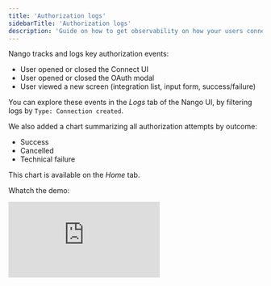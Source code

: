 ```yaml
---
title: 'Authorization logs'
sidebarTitle: 'Authorization logs'
description: 'Guide on how to get observability on how your users connect external accounts.'
---
```


Nango tracks and logs key authorization events:

- User opened or closed the Connect UI
- User opened or closed the OAuth modal
- User viewed a new screen (integration list, input form, success/failure)

You can explore these events in the _Logs_ tab of the Nango UI, by filtering logs by `Type: Connection created`.

We also added a chart summarizing all authorization attempts by outcome:

- Success
- Cancelled
- Technical failure

This chart is available on the _Home_ tab.

Whatch the demo: 
<div style={{ position: 'relative', overflow: 'hidden', paddingTop: '56.25%' }}>
    <iframe
        src="https://www.loom.com/embed/ba30523220f94bf3a8def8bf5f2b92c2"
        frameBorder="0"
        allowFullScreen
        style={{ position: 'absolute', top: 0, left: 0, width: '100%', height: '100%' }}
        title="Loom video"
    ></iframe>
</div>